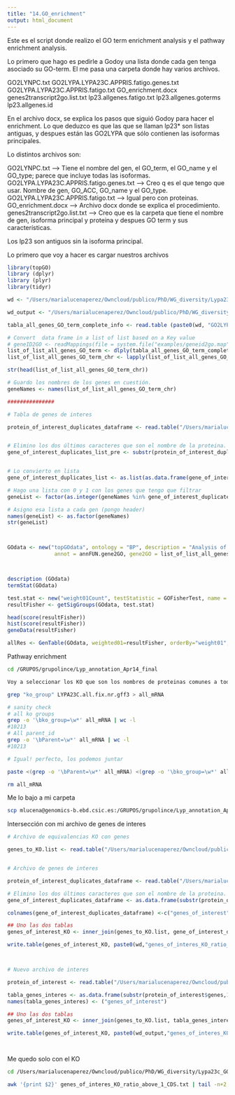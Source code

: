 ```yaml
---
title: "14.GO_enrichment"
output: html_document
---
```


Este es el script donde realizo el GO term enrichment analysis y el pathway enrichment analysis. 

Lo primero que hago es pedirle a Godoy una lista donde cada gen tenga asociado su GO-term. El me pasa una carpeta donde hay varios archivos.

GO2LYNPC.txt
GO2LYPA.LYPA23C.APPRIS.fatigo.genes.txt
GO2LYPA.LYPA23C.APPRIS.fatigo.txt
GO_enrichment.docx
genes2transcript2go.list.txt
lp23.allgenes.fatigo.txt
lp23.allgenes.goterms
lp23.allgenes.id

En el archivo docx, se explica los pasos que siguió Godoy para hacer el enrichment. Lo que deduzco es que las que se llaman lp23* son listas antiguas, y despues están las GO2LYPA que sólo contienen las isoformas principales. 

Lo distintos archivos son:

GO2LYNPC.txt --> Tiene el nombre del gen, el GO_term, el GO_name y el GO_type; parece que incluye todas las isoformas.
GO2LYPA.LYPA23C.APPRIS.fatigo.genes.txt --> Creo q es el que tengo que usar. Nombre de gen, GO_ACC, GO_name y el GO_type.
GO2LYPA.LYPA23C.APPRIS.fatigo.txt --> Igual pero con proteinas.
GO_enrichment.docx --> Archivo docx donde se explica el procedimiento.
genes2transcript2go.list.txt --> Creo que es la carpeta que tiene el nombre de gen, isoforma principal y proteina y despues GO term y sus características.

Los lp23 son antiguos sin la isoforma principal.

Lo primero que voy a hacer es cargar nuestros archivos

```r


library(topGO)
library (dplyr)
library (plyr)
library(tidyr)

wd <- "/Users/marialucenaperez/Owncloud/publico/PhD/WG_diversity/Lypa23c_GO_terms_KO_terms_annotation/"

wd_output <- "/Users/marialucenaperez/Owncloud/publico/PhD/WG_diversity/ANGSD/sfs/"

tabla_all_genes_GO_term_complete_info <- read.table (paste0(wd, "GO2LYPA.LYPA23C.APPRIS.fatigo.genes.txt"), sep="\t", header = T) %>% select (., GENE_NAME, GO_ACC) %>% mutate (GO_ACC=as.character(GO_ACC))

# Convert  data frame in a list of list based on a Key value
# geneID2GO <- readMappings(file = system.file("examples/geneid2go.map", package = "topGO"))
list_of_list_all_genes_GO_term <- dlply(tabla_all_genes_GO_term_complete_info, .(GENE_NAME), function(x)x$GO_ACC)
list_of_list_all_genes_GO_term_chr <- lapply(list_of_list_all_genes_GO_term, function(x) as.character(unlist(x)))

str(head(list_of_list_all_genes_GO_term_chr))

# Guardo los nombres de los genes en cuestión. 
geneNames <- names(list_of_list_all_genes_GO_term_chr)

###############

# Tabla de genes de interes

protein_of_interest_duplicates_dataframe <- read.table("/Users/marialucenaperez/Owncloud/publico/PhD/WG_diversity/ANGSD/sfs/list_for_venn_lynx_lynx_lynx_pardinus_ratio_above_1_CDS.txt", header=T) %>%  separate(genes_in_common_lynx_lynx_lynx_pardinus, c("genes"), "_") 


# Elimino los dos últimos caracteres que son el nombre de la proteina.
gene_of_interest_duplicates_list_pre <- substr(protein_of_interest_duplicates_dataframe$genes,1,nchar(protein_of_interest_duplicates_dataframe$genes)-2)


# Lo convierto en lista
gene_of_interest_duplicates_list <- as.list(as.data.frame(gene_of_interest_duplicates_list_pre))

# Hago una lista con 0 y 1 con los genes que tengo que filtrar
geneList <- factor(as.integer(geneNames %in% gene_of_interest_duplicates_list))

# Asigno esa lista a cada gen (pongo header)
names(geneList) <- as.factor(geneNames)
str(geneList)



GOdata <- new("topGOdata", ontology = "BP", description = "Analysis of CDS with a ratio above 1", allGenes = geneList,
               annot = annFUN.gene2GO, gene2GO = list_of_list_all_genes_GO_term_chr)



description (GOdata)
termStat(GOdata)

test.stat <- new("weight01Count", testStatistic = GOFisherTest, name = "Fisher test")
resultFisher <- getSigGroups(GOdata, test.stat)

head(score(resultFisher))
hist(score(resultFisher))
geneData(resultFisher)

allRes <- GenTable(GOdata, weighted01=resultFisher, orderBy="weight01", ranksOf="weight01", topNodes=20 )

```



Pathway enrichment

```bash

cd /GRUPOS/grupolince/Lyp_annotation_Apr14_final

Voy a seleccionar los KO que son los nombres de proteinas comunes a todos

grep "ko_group" LYPA23C.all.fix.nr.gff3 > all_mRNA

# sanity check
# all ko groups
grep -o '\bko_group=\w*' all_mRNA | wc -l
#10213
# All parent_id
grep -o '\bParent=\w*' all_mRNA | wc -l
#10213

# Igual! perfecto, los podemos juntar

paste <(grep -o '\bParent=\w*' all_mRNA) <(grep -o '\bko_group=\w*' all_mRNA) | sed 's/Parent=//g' | sed 's/ko_group=//g' > genes_to_KO.txt

rm all_mRNA

```

Me lo bajo a mi carpeta


```bash
scp mlucena@genomics-b.ebd.csic.es:/GRUPOS/grupolince/Lyp_annotation_Apr14_final/genes_to_KO.txt /Users/marialucenaperez/Owncloud/publico/PhD/WG_diversity/Lypa23c_GO_terms_KO_terms_annotation
```

Intersección con mi archivo de genes de interes

```r
# Archivo de equivalencias KO con genes

genes_to_KO.list <- read.table("/Users/marialucenaperez/Owncloud/publico/PhD/WG_diversity/Lypa23c_GO_terms_KO_terms_annotation/genes_to_KO.txt", header=F)


# Archivo de genes de interes

protein_of_interest_duplicates_dataframe <- read.table("/Users/marialucenaperez/Owncloud/publico/PhD/WG_diversity/ANGSD/sfs/list_for_venn_lynx_lynx_lynx_pardinus_ratio_above_1_CDS.txt", header=T) %>%  separate(genes_in_common_lynx_lynx_lynx_pardinus, c("genes"), "_") 

# Elimino los dos últimos caracteres que son el nombre de la proteina.
gene_of_interest_duplicates_dataframe <- as.data.frame(substr(protein_of_interest_duplicates_dataframe$genes,1,nchar(protein_of_interest_duplicates_dataframe$genes)-2))

colnames(gene_of_interest_duplicates_dataframe) <-c("genes_of_interest")

## Uno las dos tablas
genes_of_interest_KO <- inner_join(genes_to_KO.list, gene_of_interest_duplicates_dataframe, by=c("V1"="genes_of_interest")) %>%  distinct(V1,V2, .keep_all = TRUE)

write.table(genes_of_interest_KO, paste0(wd,"genes_of_interes_KO_ratio_above_1_CDS.txt"), row.names = F, quote = F)



# Nuevo archivo de interes 

protein_of_interest <- read.table("/Users/marialucenaperez/Owncloud/publico/PhD/WG_diversity/ANGSD/sfs/list_genes_of_interest_lynx_lynx_high_diversity_ratio_1.txt", header=T) %>%  separate(unique_id, c("genes"), "_") 

tabla_genes_interes <- as.data.frame(substr(protein_of_interest$genes,1,nchar(protein_of_interest$genes)-2))
names(tabla_genes_interes) <- ("genes_of_interest")

## Uno las dos tablas
genes_of_interest_KO <- inner_join(genes_to_KO.list, tabla_genes_interes, by=c("V1"="genes_of_interest")) %>%  distinct(V1,V2, .keep_all = TRUE)

write.table(genes_of_interest_KO, paste0(wd_output,"genes_of_interes_KO_high_diversity_ratio_1.txt"), row.names = F, quote = F)




```

Me quedo solo con el KO


```bash

cd /Users/marialucenaperez/Owncloud/publico/PhD/WG_diversity/Lypa23c_GO_terms_KO_terms_annotation/

awk '{print $2}' genes_of_interes_KO_ratio_above_1_CDS.txt | tail -n+2 > KO_ratio_above_1_CDS.txt

```






